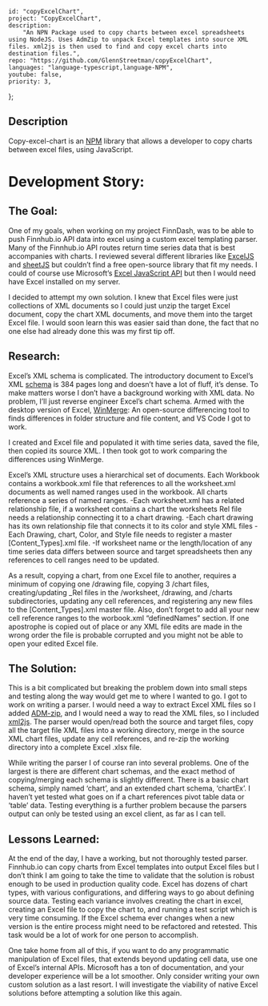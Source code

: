 
    id: "copyExcelChart",
    project: "CopyExcelChart",
    description:
        "An NPN Package used to copy charts between excel spreadsheets using NodeJS. Uses AdmZip to unpack Excel templates into source XML files. xml2js is then used to find and copy excel charts into destination files.",
    repo: "https://github.com/GlennStreetman/copyExcelChart",
    languages: "language-typescript,language-NPM",
    youtube: false,
    priority: 3,
};

## Description 

Copy-excel-chart is an [NPM](https://www.npmjs.com/package/copy-excel-chart) library that allows a developer to copy charts between excel files, using JavaScript.

# Development Story:

## The Goal:

One of my goals, when working on my project FinnDash, was to be able to push Finnhub.io API data into excel using a custom excel templating
parser. Many of the Finnhub.io API routes return time series data that is best accompanies with charts. I reviewed several different
libraries like [ExcelJS](https://www.npmjs.com/package/exceljs) and [sheetJS](https://sheetjs.com/) but couldn’t find a free open-source library that fit my needs. I could of course use Microsoft’s
[Excel JavaScript API](https://docs.microsoft.com/en-us/office/dev/add-ins/excel/excel-add-ins-charts) but then I would need have Excel installed on my server.

I decided to attempt my own solution. I knew that Excel files were just collections of XML documents so I could just unzip the target Excel
document, copy the chart XML documents, and move them into the target Excel file. I would soon learn this was easier said than done, the fact
that no one else had already done this was my first tip off.

## Research:

Excel’s XML schema is complicated. The introductory document to Excel’s XML [schema](https://interoperability.blob.core.windows.net/files/MS-XLSX/%5bMS-XLSX%5d.pdf) is 384 pages long and doesn’t have a lot of fluff, it’s
dense. To make matters worse I don’t have a background working with XML data. No problem, I’ll just reverse engineer Excel’s chart schema. Armed
with the desktop version of Excel, [WinMerge](https://winmerge.org/?lang=en): An open-source differencing tool to finds differences in folder structure and file content, and
VS Code I got to work.

I created and Excel file and populated it with time series data, saved the file, then copied its source XML. I then took got to work comparing
the differences using WinMerge.

Excel’s XML structure uses a hierarchical set of documents. Each Workbook contains a workbook.xml file that references to all the
worksheet.xml documents as well named ranges used in the workbook. All charts reference a series of named ranges. -Each worksheet.xml has a
related relationship file, if a worksheet contains a chart the worksheets Rel file needs a relationship connecting it to a chart drawing. -Each
chart drawing has its own relationship file that connects it to its color and style XML files -Each Drawing, chart, Color, and Style file needs
to register a master [Content_Types].xml file. -If worksheet name or the length/location of any time series data differs between source and
target spreadsheets then any references to cell ranges need to be updated.

As a result, copying a chart, from one Excel file to another, requires a minimum of copying one /drawing file, copying 3 /chart files,
creating/updating \_Rel files in the /worksheet, /drawing, and /charts subdirectories, updating any cell references, and registering any new
files to the [Content_Types].xml master file. Also, don’t forget to add all your new cell reference ranges to the worbook.xml “definedNames”
section. If one apostrophe is copied out of place or any XML file edits are made in the wrong order the file is probable corrupted and you might
not be able to open your edited Excel file.

## The Solution:

This is a bit complicated but breaking the problem down into small steps and testing along the way would get me to where I wanted to go. I got
to work on writing a parser. I would need a way to extract Excel XML files so I added [ADM-zip](https://www.npmjs.com/package/adm-zip), and I would need a way to read the XML files, so
I included [xml2js](https://www.npmjs.com/package/xml2js). The parser would open/read both the source and target files, copy all the target file XML files into a working directory,
merge in the source XML chart files, update any cell references, and re-zip the working directory into a complete Excel .xlsx file.

While writing the parser I of course ran into several problems. One of the largest is there are different chart schemas, and the exact method of
copying/merging each schema is slightly different. There is a basic chart schema, simply named ‘chart’, and an extended chart schema, ‘chartEx’.
I haven’t yet tested what goes on if a chart references pivot table data or ‘table’ data. Testing everything is a further problem because the
parsers output can only be tested using an excel client, as far as I can tell.

## Lessons Learned:

At the end of the day, I have a working, but not thoroughly tested parser. Finnhub.io can copy charts from Excel templates into output Excel
files but I don’t think I am going to take the time to validate that the solution is robust enough to be used in production quality code. Excel
has dozens of chart types, with various configurations, and differing ways to go about defining source data. Testing each variance involves
creating the chart in excel, creating an Excel file to copy the chart to, and running a test script which is very time consuming. If the Excel
schema ever changes when a new version is the entire process might need to be refactored and retested. This task would be
a lot of work for one person to accomplish.

One take home from all of this, if you want to do any programmatic manipulation of Excel files, that extends beyond updating cell data, use one
of Excel’s internal APIs. Microsoft has a ton of documentation, and your developer experience will be a lot smoother. Only consider writing your
own custom solution as a last resort. I will investigate the viability of native Excel solutions before attempting a solution like this again.
